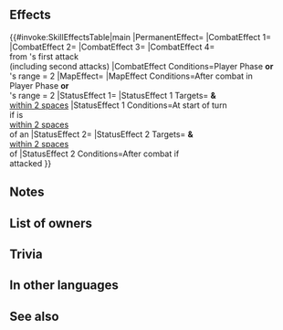 {{Weapon Infobox
|tagid=SID_ゴンドゥル
|intID=3873
|userVersion1=Main
|userVersion2=Sub
|exclusive=1
|weaponType=Dagger
|cost=400
|might=14
|range=2
|cooldown=-1
|effect=Accelerates Special trigger (cooldown count-1). At start of turn, if unit is within 2 spaces of an ally, grants Atk/Spd+6 to unit and allies within 2 spaces of unit for 1 turn. If unit initiates combat or foe's Range = 2, grants Atk/Spd/Def/Res+5 to unit, grants bonus to unit's Atk = X and Spd/Def/Res = 50% of X (X = highest total bonuses among unit and allies within 3 spaces of unit), and reduces damage from foe's first attack by 30% ("first attack" normally means only the first strike; for effects that grant "unit attacks twice," it means the first and second strikes) during combat, and restores 7 HP to unit after combat.<br>Effect:【Dagger ７】<br><br>【Dagger ７】<br>After combat, if unit attacked, inflicts Def/Res-７ on target and foes within 2 spaces of target through their next actions.
|required=Silver Dagger
|properties=random_owner
}}
==Effects==
{{#invoke:SkillEffectsTable|main
|PermanentEffect={{SkillEffectText|Accelerate Special}}
|CombatEffect 1={{SkillEffectText|Temporary buffs|Atk/Spd/Def/Res|5}}
|CombatEffect 2={{SkillEffectText|Temporary buffs|Atk|highest total {{SEt|bonuses}}<br>on {{SkillTargetText|Unit}} & {{SkillTargetText|Allies}}<br>[[within 3 spaces]]}}
|CombatEffect 3={{SkillEffectText|Temporary buffs|Spd/Def/Res|50% of highest total {{SEt|bonuses}}<br>on {{SkillTargetText|Unit}} & {{SkillTargetText|Allies}}<br>[[within 3 spaces]]}}
|CombatEffect 4={{SkillEffectText|Damage Reduction|30%}}<br>from {{SkillTargetText|foe}}'s first attack<br>(including second attacks)
|CombatEffect Conditions=Player Phase '''or'''<br>{{SkillTargetText|Foe}}'s range = 2
|MapEffect={{SkillEffectText|Heal|7}}
|MapEffect Conditions=After combat in<br>Player Phase '''or'''<br>{{SkillTargetText|Foe}}'s range = 2
|StatusEffect 1={{SkillEffectText|Bonuses|Atk/Spd|6}}
|StatusEffect 1 Targets={{SkillTargetText|Unit}} '''&''' {{SkillTargetText|Allies}}<br>[[within 2 spaces]]
|StatusEffect 1 Conditions=At start of turn<br>if {{SkillTargetText|Unit}} is<br>[[within 2 spaces]]<br>of an {{SkillTargetText|Ally}}
|StatusEffect 2={{SkillEffectText|Penalties|Def/Res|7}}
|StatusEffect 2 Targets={{SkillTargetText|Target Foe}} '''&''' {{SkillTargetText|Foes}}<br>[[within 2 spaces]]<br>of {{SkillTargetText|Target Foe}}
|StatusEffect 2 Conditions=After combat if<br>{{SkillTargetText|Unit}} attacked
}}

==Notes==
{{IfUnitInitiates}}
{{TemporaryBufffromBonus|multiSource=1|source=unit and allies with the highest bonuses}}
{{DamagePercentageReduction}}
{{After combat healing}}
{{IfUnitAttacked}}
{{Penalties}}
==List of owners==
{{Skill Hero List}}
==Trivia==
{{NorseMyth|is the name of a valkyrie meaning "wand-wielder".}}
==In other languages==
{{OtherLanguages
|japanese=ゴンドゥル
|german=Göndul
|spanishEU=Göndul
|spanishLA=Göndul
|french=Göndul
|italian=Göndul
|chineseTW=貢多爾
|portuguese=Göndul
}}
==See also==
{{See also skills|cond=(Description LIKE '%highest total bonuses among%') AND Exclusive='1'}}
{{Weapons Navbox}}